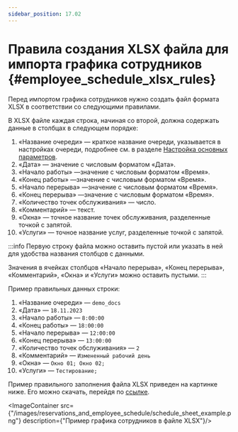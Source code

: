 ```yaml
---
sidebar_position: 17.02
---
```

# Правила создания XLSX файла для импорта графика сотрудников {#employee_schedule_xlsx_rules}

Перед импортом графика сотрудников нужно создать файл формата XLSX в соответствии со следующими правилами.

В XLSX файле каждая строка, начиная со второй, должна содержать данные в столбцах в следующем порядке:

1.  «Название очереди» — краткое название очереди, указывается в настройках очереди, подробнее см. в разделе [Настройка основных параметров](../lines_management/line_settings/main_settings.mdx).
2.  «Дата» — значение с числовым форматом «Дата».
3.  «Начало работы» —значение с числовым форматом «Время».
4.  «Конец работы» —значение с числовым форматом «Время».
5.  «Начало перерыва» —значение с числовым форматом «Время».
6.  «Конец перерыва» —значение с числовым форматом «Время».
7.  «Количество точек обслуживания» — число.
8.  «Комментарий» — текст.
9.  «Окна» — точное название точек обслуживания, разделенные точкой с запятой.
10. «Услуги» — точное название услуг, разделенные точкой с запятой.

:::info
Первую строку файла можно оставить пустой или указать в ней для удобства названия столбцов с данными.

Значения в ячейках столбцов «Начало перерыва», «Конец перерыва», «Комментарий», «Окна» и «Услуги» можно оставить пустыми.
:::

Пример правильных данных строки:
1.  «Название очереди» — `demo_docs`
2.  «Дата» — `18.11.2023`
3.  «Начало работы» — `8:00:00`
4.  «Конец работы» — `18:00:00`
5.  «Начало перерыва» — `12:00:00`
6.  «Конец перерыва» — `13:00:00`
7.  «Количество точек обслуживания» — `2`
8.  «Комментарий» — `Измененный рабочий день`
9.  «Окна» — `Окно 01; Окно 02;`
10. «Услуги» — `Тестирование;`

Пример правильного заполнения файла XLSX приведен на картинке ниже. Его можно скачать, перейдя по [ссылке](/images/reservations_and_employee_schedule/example_sheet.xlsx).

<ImageContainer src={"/images/reservations_and_employee_schedule/schedule_sheet_example.png"} description={"Пример графика сотрудников в файле XLSX"}/>

